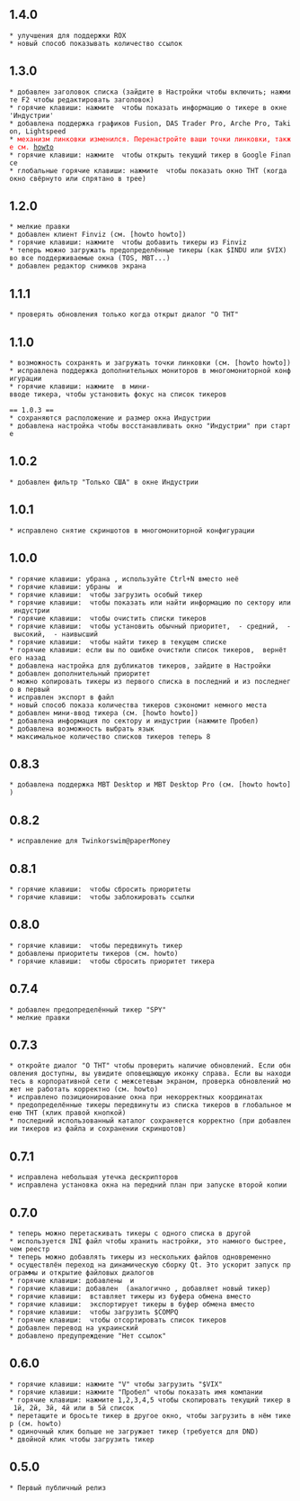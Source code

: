 == 1.4.0 ==
 * улучшения для поддержки ROX
 * новый способ показывать количество ссылок

== 1.3.0 ==
 * добавлен заголовок списка (зайдите в Настройки чтобы включить; нажмите F2 чтобы редактировать заголовок)
 * горячие клавиши: нажмите {{{Пробел}}} чтобы показать информацию о тикере в окне 'Индустрии'
 * добавлена поддержка графиков Fusion, DAS Trader Pro, Arche Pro, Takion, Lightspeed
 * <font color=red>механизм линковки изменился. Перенастройте ваши точки линковки, также см. [http://www.youtube.com/playlist?list=PL5FURm9nDau8oTXumieXJl3DNDRTUlBSm howto]</font>
 * горячие клавиши: нажмите {{{G}}} чтобы открыть текущий тикер в Google Finance
 * глобальные горячие клавиши: нажмите {{{Ctrl+Alt+R}}} чтобы показать окно THT (когда окно свёрнуто или спрятано в трее)

== 1.2.0 ==
 * мелкие правки
 * добавлен клиент Finviz (см. [howto howto])
 * горячие клавиши: нажмите {{{Z}}} чтобы добавить тикеры из Finviz
 * теперь можно загружать предопределённые тикеры (как $INDU или $VIX) во все поддерживаемые окна (TOS, MBT...)
 * добавлен редактор снимков экрана

== 1.1.1 ==
 * проверять обновления только когда открыт диалог "О THT"

== 1.1.0 ==
 * возможность сохранять и загружать точки линковки (см. [howto howto])
 * исправлена поддержка дополнительных мониторов в многомониторной конфигурации
 * горячие клавиши: нажмите {{{Вверх}}} в мини-вводе тикера, чтобы установить фокус на список тикеров

 == 1.0.3 ==
 * сохраняются расположение и размер окна Индустрии
 * добавлена настройка чтобы восстанавливать окно "Индустрии" при старте

== 1.0.2 ==
 * добавлен фильтр "Только США" в окне Индустрии

== 1.0.1 ==
 * исправлено снятие скриншотов в многомониторной конфигурации

== 1.0.0 ==
 * горячие клавиши: убрана {{{N}}}, используйте Ctrl+N вместо неё
 * горячие клавиши: убраны {{{X}}} и {{{H}}}
 * горячие клавиши: {{{L}}} чтобы загрузить особый тикер
 * горячие клавиши: {{{K}}} чтобы показать или найти информацию по сектору или индустрии
 * горячие клавиши: {{{Alt+N}}} чтобы очистить списки тикеров
 * горячие клавиши: {{{Alt+1}}} чтобы установить обычный приоритет, {{{Alt+2}}} - средний, {{{Alt+3}}} - высокий, {{{Alt+4}}} - наивысший
 * горячие клавиши: {{{Ctrl+F}}} чтобы найти тикер в текущем списке
 * горячие клавиши: если вы по ошибке очистили список тикеров, {{{Ctrl+Z}}} вернёт его назад
 * добавлена настройка для дубликатов тикеров, зайдите в Настройки
 * добавлен дополнительный приоритет
 * можно копировать тикеры из первого списка в последний и из последнего в первый
 * исправлен экспорт в файл
 * новый способ показа количества тикеров сэкономит немного места
 * добавлен мини-ввод тикера (см. [howto howto])
 * добавлена информация по сектору и индустрии (нажмите Пробел)
 * добавлена возможность выбрать язык
 * максимальное количество списков тикеров теперь 8

== 0.8.3 ==
 * добавлена поддержка MBT Desktop и MBT Desktop Pro (см. [howto howto])

== 0.8.2 ==
 * исправление для Twinkorswim@paperMoney

== 0.8.1 ==
 * горячие клавиши: {{{Alt+U}}} чтобы сбросить приоритеты
 * горячие клавиши: {{{Ctrl+L}}} чтобы заблокировать ссылки

== 0.8.0 ==
 * горячие клавиши: {{{Ctrl+Up/Down/Home/End/PageUp/PageDown}}} чтобы передвинуть тикер
 * добавлены приоритеты тикеров (см. howto)
 * горячие клавиши: {{{U}}} чтобы сбросить приоритет тикера

== 0.7.4 ==
 * добавлен предопределённый тикер "SPY"
 * мелкие правки

== 0.7.3 ==
 * откройте диалог "О THT" чтобы проверить наличие обновлений. Если обновления доступны, вы увидите оповещающую иконку справа. Если вы находитесь в корпоративной сети с межсетевым экраном, проверка обновлений может не работать корректно (см. howto)
 * исправлено позиционирование окна при некорректных координатах
 * предопределённые тикеры передвинуты из списка тикеров в глобальное меню THT (клик правой кнопкой)
 * последний использованный каталог сохраняется корректно (при добавлении тикеров из файла и сохранении скриншотов)

== 0.7.1 ==
 * исправлена небольшая утечка дескрипторов
 * исправлена установка окна на передний план при запуске второй копии

== 0.7.0 ==
 * теперь можно перетаскивать тикеры с одного списка в другой
 * используется INI файл чтобы хранить настройки, это намного быстрее, чем реестр
 * теперь можно добавлять тикеры из нескольких файлов одновременно
 * осуществлён переход на динамическую сборку Qt. Это ускорит запуск программы и открытие файловых диалогов
 * горячие клавиши: добавлены {{{PageUp}}} и {{{PageDown}}}
 * горячие клавиши: добавлен {{{Insert}}} (аналогично {{{O}}}, добавляет новый тикер)
 * горячие клавиши: {{{P}}} вставляет тикеры из буфера обмена вместо {{{C}}}
 * горячие клавиши: {{{C}}} экспортирует тикеры в буфер обмена вместо {{{D}}}
 * горячие клавиши: {{{Q}}} чтобы загрузить $COMPQ
 * горячие клавиши: {{{R}}} чтобы отсортировать список тикеров
 * добавлен перевод на украинский
 * добавлено предупреждение "Нет ссылок"

== 0.6.0 ==
 * горячие клавиши: нажмите "V" чтобы загрузить "$VIX"
 * горячие клавиши: нажмите "Пробел" чтобы показать имя компании
 * горячие клавиши: нажмите 1,2,3,4,5 чтобы скопировать текущий тикер в 1й, 2й, 3й, 4й или в 5й список
 * перетащите и бросьте тикер в другое окно, чтобы загрузить в нём тикер (см. howto)
 * одиночный клик больше не загружает тикер (требуется для DND)
 * двойной клик чтобы загрузить тикер

== 0.5.0 ==
 * Первый публичный релиз
